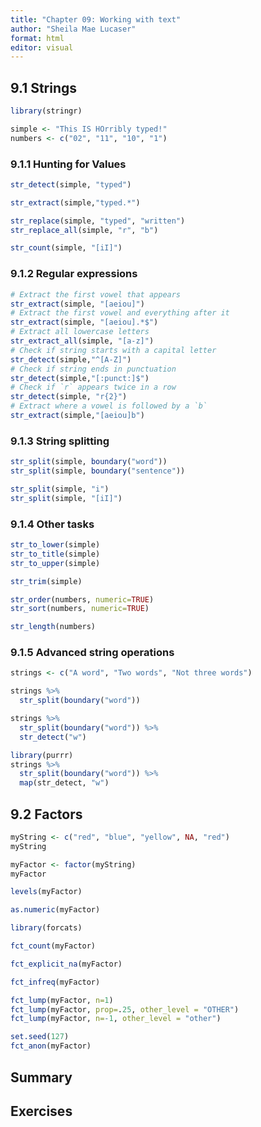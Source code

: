 ---
title: "Chapter 09: Working with text"
author: "Sheila Mae Lucaser"
format: html
editor: visual
---

## 9.1 Strings

```{r}
library(stringr)
```

```{r}
simple <- "This IS HOrribly typed!"
numbers <- c("02", "11", "10", "1")
```

### 9.1.1 Hunting for Values

```{r}
str_detect(simple, "typed")
```

```{r}
str_extract(simple,"typed.*")
```

```{r}
str_replace(simple, "typed", "written")
str_replace_all(simple, "r", "b")
```

```{r}
str_count(simple, "[iI]")
```

### 9.1.2 Regular expressions

```{r}
# Extract the first vowel that appears
str_extract(simple, "[aeiou]")
# Extract the first vowel and everything after it
str_extract(simple, "[aeiou].*$")
# Extract all lowercase letters
str_extract_all(simple, "[a-z]")
# Check if string starts with a capital letter
str_detect(simple,"^[A-Z]")
# Check if string ends in punctuation
str_detect(simple,"[:punct:]$")
# Check if `r` appears twice in a row
str_detect(simple, "r{2}")
# Extract where a vowel is followed by a `b`
str_extract(simple,"[aeiou]b")
```

### 9.1.3 String splitting

```{r}
str_split(simple, boundary("word"))
str_split(simple, boundary("sentence"))
```

```{r}
str_split(simple, "i")
str_split(simple, "[iI]")
```

### 9.1.4 Other tasks

```{r}
str_to_lower(simple)
str_to_title(simple)
str_to_upper(simple)
```

```{r}
str_trim(simple)
```

```{r}
str_order(numbers, numeric=TRUE)
str_sort(numbers, numeric=TRUE)
```

```{r}
str_length(numbers)
```

### 9.1.5 Advanced string operations

```{r}
strings <- c("A word", "Two words", "Not three words")

strings %>% 
  str_split(boundary("word"))
```

```{r}
strings %>% 
  str_split(boundary("word")) %>% 
  str_detect("w")
```

```{r}
library(purrr)
strings %>% 
  str_split(boundary("word")) %>% 
  map(str_detect, "w")
```

## 9.2 Factors

```{r}
myString <- c("red", "blue", "yellow", NA, "red")
myString
```

```{r}
myFactor <- factor(myString)
myFactor
```

```{r}
levels(myFactor)
```

```{r}
as.numeric(myFactor)
```

```{r}
library(forcats)
```

```{r}
fct_count(myFactor)
```

```{r}
fct_explicit_na(myFactor)
```

```{r}
fct_infreq(myFactor)
```

```{r}
fct_lump(myFactor, n=1)
fct_lump(myFactor, prop=.25, other_level = "OTHER")
fct_lump(myFactor, n=-1, other_level = "other")
```

```{r}
set.seed(127)
fct_anon(myFactor)
```

## Summary

## Exercises
